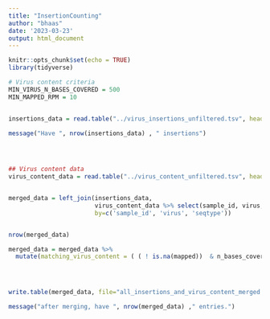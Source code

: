 ```yaml
---
title: "InsertionCounting"
author: "bhaas"
date: '2023-03-23'
output: html_document
---
```


```r
knitr::opts_chunk$set(echo = TRUE)
library(tidyverse)
```



```r

# Virus content criteria
MIN_VIRUS_N_BASES_COVERED = 500
MIN_MAPPED_RPM = 10


insertions_data = read.table("../virus_insertions_unfiltered.tsv", header=T, sep="\t", stringsAsFactors = F) 
 
message("Have ", nrow(insertions_data) , " insertions")




## Virus content data
virus_content_data = read.table("../virus_content_unfiltered.tsv", header=T, sep="\t", stringsAsFactors = F) 


merged_data = left_join(insertions_data,
                        virus_content_data %>% select(sample_id, virus, mapped, n_bases_covered, mapped_rpm, seqtype) %>% unique(),
                        by=c('sample_id', 'virus', 'seqtype'))


nrow(merged_data)
```


```r

merged_data = merged_data %>%  
  mutate(matching_virus_content = ( ( ! is.na(mapped))  & n_bases_covered >= MIN_VIRUS_N_BASES_COVERED & mapped_rpm >= MIN_MAPPED_RPM) )




write.table(merged_data, file="all_insertions_and_virus_content_merged.tsv", quote=F, sep="\t", row.names=F)

message("after merging, have ", nrow(merged_data) ," entries.")

```

